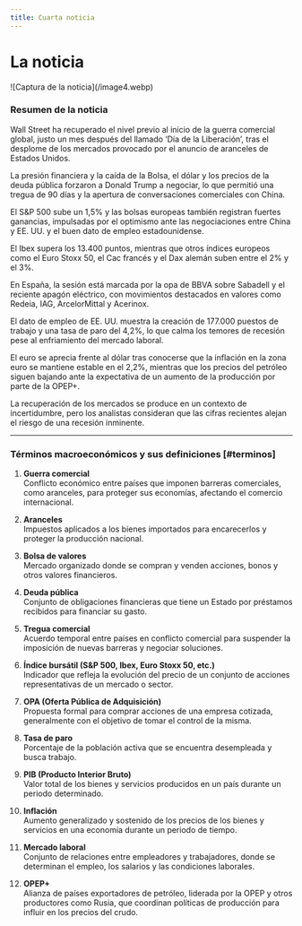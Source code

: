 ```yaml
---
title: Cuarta noticia
---
```


# La noticia
<Cards>
   <Card 
      title="Visita la noticia"
      href="https://cincodias.elpais.com/mercados-financieros/2025-05-02/la-bolsa-y-el-ibex-35.html"
   />
</Cards>
![Captura de la noticia](/image4.webp)

### Resumen de la noticia

Wall Street ha recuperado el nivel previo al inicio de la guerra comercial global, justo un mes después del llamado ‘Día de la Liberación’, tras el desplome de los mercados provocado por el anuncio de aranceles de Estados Unidos.  

La presión financiera y la caída de la Bolsa, el dólar y los precios de la deuda pública forzaron a Donald Trump a negociar, lo que permitió una tregua de 90 días y la apertura de conversaciones comerciales con China.  

El S&P 500 sube un 1,5% y las bolsas europeas también registran fuertes ganancias, impulsadas por el optimismo ante las negociaciones entre China y EE. UU. y el buen dato de empleo estadounidense.  

El Ibex supera los 13.400 puntos, mientras que otros índices europeos como el Euro Stoxx 50, el Cac francés y el Dax alemán suben entre el 2% y el 3%.  

En España, la sesión está marcada por la opa de BBVA sobre Sabadell y el reciente apagón eléctrico, con movimientos destacados en valores como Redeia, IAG, ArcelorMittal y Acerinox.  

El dato de empleo de EE. UU. muestra la creación de 177.000 puestos de trabajo y una tasa de paro del 4,2%, lo que calma los temores de recesión pese al enfriamiento del mercado laboral.  

El euro se aprecia frente al dólar tras conocerse que la inflación en la zona euro se mantiene estable en el 2,2%, mientras que los precios del petróleo siguen bajando ante la expectativa de un aumento de la producción por parte de la OPEP+.  

La recuperación de los mercados se produce en un contexto de incertidumbre, pero los analistas consideran que las cifras recientes alejan el riesgo de una recesión inminente.

---

### Términos macroeconómicos y sus definiciones [#terminos]

1. **Guerra comercial**  
   Conflicto económico entre países que imponen barreras comerciales, como aranceles, para proteger sus economías, afectando el comercio internacional.

2. **Aranceles**  
   Impuestos aplicados a los bienes importados para encarecerlos y proteger la producción nacional.

3. **Bolsa de valores**  
   Mercado organizado donde se compran y venden acciones, bonos y otros valores financieros.

4. **Deuda pública**  
   Conjunto de obligaciones financieras que tiene un Estado por préstamos recibidos para financiar su gasto.

5. **Tregua comercial**  
   Acuerdo temporal entre países en conflicto comercial para suspender la imposición de nuevas barreras y negociar soluciones.

6. **Índice bursátil (S&P 500, Ibex, Euro Stoxx 50, etc.)**  
   Indicador que refleja la evolución del precio de un conjunto de acciones representativas de un mercado o sector.

7. **OPA (Oferta Pública de Adquisición)**  
   Propuesta formal para comprar acciones de una empresa cotizada, generalmente con el objetivo de tomar el control de la misma.

8. **Tasa de paro**  
   Porcentaje de la población activa que se encuentra desempleada y busca trabajo.

9. **PIB (Producto Interior Bruto)**  
   Valor total de los bienes y servicios producidos en un país durante un periodo determinado.

10. **Inflación**  
    Aumento generalizado y sostenido de los precios de los bienes y servicios en una economía durante un periodo de tiempo.

11. **Mercado laboral**  
    Conjunto de relaciones entre empleadores y trabajadores, donde se determinan el empleo, los salarios y las condiciones laborales.

12. **OPEP+**  
    Alianza de países exportadores de petróleo, liderada por la OPEP y otros productores como Rusia, que coordinan políticas de producción para influir en los precios del crudo.
